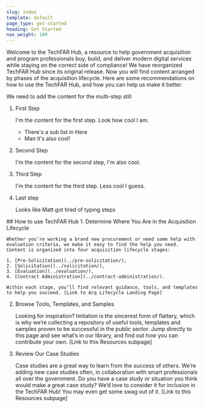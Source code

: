 ```yaml
---
slug: index
template: default
page_type: get-started
heading: Get Started
nav_weight: 100
---
```

Welcome to the TechFAR Hub, a resource to help government acquisition and program professionals buy, build, and deliver modern digital services while staying on the correct side of compliance! We have reorganized TechFAR Hub since its original release. Now you will find content arranged by phases of the acquisition lifecycle. Here are some recommendations on how to use the TechFAR Hub, and how you can help us make it better.

<Alert>
    We need to add the content for the multi-step still
</Alert>

<MultiStep>

1. First Step

    I'm the content for the first step. Look how cool I am.
    - There's a sub list in Here
    - Man it's also cool!

2. Second Step

    I'm the content for the second step, I'm also cool.

3. Third Step

    I'm the content for the third step. Less cool I guess.

4. Last step

    Looks like Matt got tired of typing steps

</MultiStep>
## How to use TechFAR Hub

<ProcessList>
1. Determine Where You Are in the Acquisition Lifecycle

    Whether you’re working a brand new procurement or need some help with evaluation criteria, we make it easy to find the help you need. Content is organized into four acquisition lifecycle stages: 

    1. [Pre-Solicitation](../pre-solicitation/),
    2. [Solicitation](../solicitation/), 
    3. [Evaluation](../evaluation/), 
    4. [Contract Administration](../contract-administration/). 
    
    Within each stage, you’ll find relevant guidance, tools, and templates to help you succeed. [Link to Acq Lifecycle Landing Page]

2. Browse Tools, Templates, and Samples

    Looking for inspiration? Imitation is the sincerest form of flattery, which is why we’re collecting a repository of useful tools, templates and samples proven to be successful in the public sector. Jump directly to this page and see what’s in our library, and find out how you can contribute your own. [Link to this Resources subpage]

3. Review Our Case Studies

    Case studies are a great way to learn from the success of others. We’re adding new case studies often, in collaboration with smart professionals all over the government. Do you have a case study or situation you think would make a great case study? We’d love to consider it for inclusion in the TechFAR Hub! You may even get some swag out of it. [Link to this Resources subpage]
</ProcessList>
